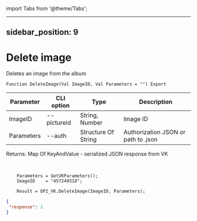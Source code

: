 ﻿import Tabs from '@theme/Tabs';

---
sidebar_position: 9
---

# Delete image
 Deletes an image from the album



`Function DeleteImage(Val ImageID, Val Parameters = "") Export`

  | Parameter | CLI option | Type | Description |
  |-|-|-|-|
  | ImageID | --pictureid | String, Number | Image ID |
  | Parameters | --auth | Structure Of String | Authorization JSON or path to .json |

  
  Returns:  Map Of KeyAndValue - serialized JSON response from VK

<br/>




```bsl title="Code example"
    Parameters = GetVKParameters();
    ImageID    = "457249318";

    Result = OPI_VK.DeleteImage(ImageID, Parameters);
```
 



```json title="Result"
{
 "response": 1
}
```
